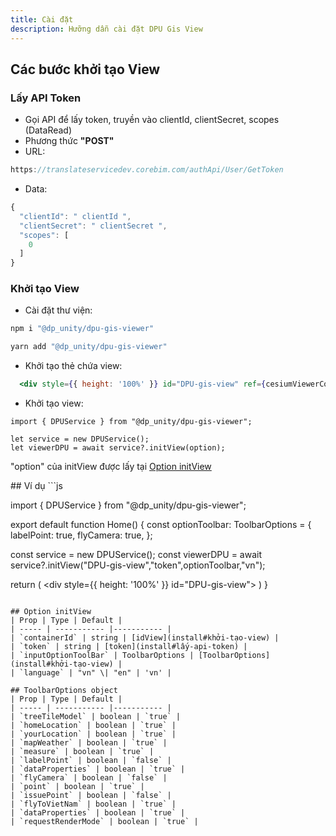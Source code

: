```yaml
---
title: Cài đặt
description: Hưỡng dẫn cài đặt DPU Gis View
---
```



## Các bước khởi tạo View

<div className='fd-steps [&_h3]:fd-step'>
 
### Lấy API Token
- Gọi API để lấy token, truyền vào clientId, clientSecret, scopes (DataRead)
- Phương thức **"POST"**
- URL: 
```js 
https://translateservicedev.corebim.com/authApi/User/GetToken
```
- Data: 
```js
{
  "clientId": " clientId ",
  "clientSecret": " clientSecret ",
  "scopes": [
    0
  ]
}
```
### Khởi tạo View
- Cài đặt thư viện:
```ts tab="npm"
npm i "@dp_unity/dpu-gis-viewer"
```
```ts tab="yarn"
yarn add "@dp_unity/dpu-gis-viewer"
```
- Khởi tạo thẻ chứa view:
```jsx
  <div style={{ height: '100%' }} id="DPU-gis-view" ref={cesiumViewerContainerRef}></div>
```
- Khởi tạo view:
```tsx
import { DPUService } from "@dp_unity/dpu-gis-viewer";

let service = new DPUService();
let viewerDPU = await service?.initView(option);

````
"option" của initView được lấy tại [Option initView](install#option-initview)
</div>
## Ví dụ
```js

import { DPUService } from "@dp_unity/dpu-gis-viewer";

export default function Home() {
  const optionToolbar: ToolbarOptions = {
      labelPoint: true,
      flyCamera: true,
  };

  const service = new DPUService();
  const viewerDPU = await service?.initView("DPU-gis-view","token",optionToolbar,"vn");

  return (
    <div style={{ height: '100%' }} id="DPU-gis-view"></div>
  )
}
````

## Option initView
| Prop | Type | Default |
| ----- | ----------- |----------- |
| `containerId` | string | [idView](install#khởi-tạo-view) |
| `token` | string | [token](install#lấy-api-token) |
| `inputOptionToolBar` | ToolbarOptions | [ToolbarOptions](install#khởi-tạo-view) |
| `language` | "vn" \| "en" | 'vn' |

## ToolbarOptions object
| Prop | Type | Default |
| ----- | ----------- |----------- |
| `treeTileModel` | boolean | `true` |
| `homeLocation` | boolean | `true` |
| `yourLocation` | boolean | `true` |
| `mapWeather` | boolean | `true` |
| `measure` | boolean | `true` |
| `labelPoint` | boolean | `false` |
| `dataProperties` | boolean | `true` |
| `flyCamera` | boolean | `false` |
| `point` | boolean | `true` |
| `issuePoint` | boolean | `false` |
| `flyToVietNam` | boolean | `true` |
| `dataProperties` | boolean | `true` |
| `requestRenderMode` | boolean | `true` |

